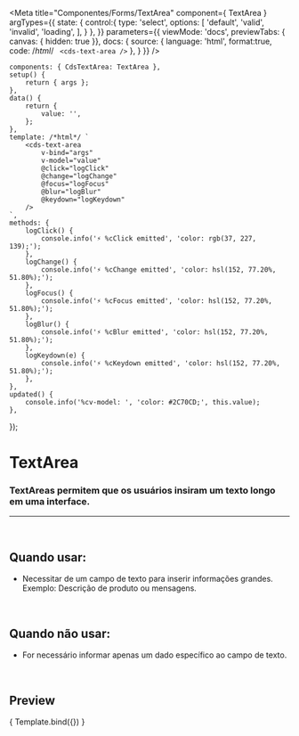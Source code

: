 
<Meta
	title="Componentes/Forms/TextArea"
	component={ TextArea }
	argTypes={{
		state: {
			control:{
				type: 'select',
				options: [
					'default',
					'valid',
					'invalid',
					'loading',
				],
			}
		},
	}}
	parameters={{
		viewMode: 'docs',
		previewTabs: { canvas: { hidden: true }},
		docs: {
			source: {
				language: 'html',
				format:true,
				code: /*html*/ `
<cds-text-area />`
			},
		}
	}}
/>

	components: { CdsTextArea: TextArea },
	setup() {
		return { args };
	},
	data() {
		return {
			value: '',
		};
	},
	template: /*html*/ `
		<cds-text-area
			v-bind="args" 
			v-model="value"
			@click="logClick"
			@change="logChange"
			@focus="logFocus"
			@blur="logBlur"
			@keydown="logKeydown"
		/>
	`,
	methods: {
		logClick() {
			console.info('⚡ %cClick emitted', 'color: rgb(37, 227, 139);');
		},
		logChange() {
			console.info('⚡ %cChange emitted', 'color: hsl(152, 77.20%, 51.80%);');
		},
		logFocus() {
			console.info('⚡ %cFocus emitted', 'color: hsl(152, 77.20%, 51.80%);');
		},
		logBlur() {
			console.info('⚡ %cBlur emitted', 'color: hsl(152, 77.20%, 51.80%);');
		},
		logKeydown(e) {
			console.info('⚡ %cKeydown emitted', 'color: hsl(152, 77.20%, 51.80%);');
		},
	},
	updated() {
		console.info('%cv-model: ', 'color: #2C70CD;', this.value);
	},
});

# TextArea

### TextAreas permitem que os usuários insiram um texto longo em uma interface.
---
<br />

## Quando usar:
- Necessitar de um campo de texto para inserir informações grandes. Exemplo: Descrição de produto ou mensagens.

<br />

## Quando não usar:
- For necessário informar apenas um dado específico ao campo de texto.

<br />

## Preview

<Canvas>
	<Story
		name="TextArea"
		args={{
			disabled: false,
			state: 'default',
			required: false,
			fluid: false,
			floatingLabel: false,
			lazy: false,
			label: 'Texto',
			placeholder: 'Digite algo...',
			errorMessage: 'Campo obrigatório',
			tooltip: '',
			tooltipIcon: 'info-outline',
			supportingText: 'supportingTex',
			supportLink: '',
			supportLinkUrl: '',
		}}
	>
		{ Template.bind({}) }
	</Story>
</Canvas>

<ArgsTable story="TextArea" />
